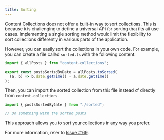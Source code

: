 ```yaml
---
title: Sorting
---
```


Content Collections does not offer a built-in way to sort collections. This is because it is challenging to define a universal API for sorting that fits all use cases. Implementing a single sorting method would limit the flexibility to sort collections differently in various parts of the application.

However, you can easily sort the collections in your own code. For example, you can create a file called `sorted.ts` with the following content:

```ts
import { allPosts } from "content-collections";

export const postsSortedByDate = allPosts.toSorted(
  (a, b) => b.date.getTime() - a.date.getTime()
);
```

Then, you can import the sorted collection from this file instead of directly from `content-collections`.

```ts
import { postsSortedByDate } from "./sorted";

// Do something with the sorted posts
```

This approach allows you to sort your collections in any way you prefer.

<Callout>

For more information, refer to [Issue #169](https://github.com/sdorra/content-collections/issues/169).

</Callout>